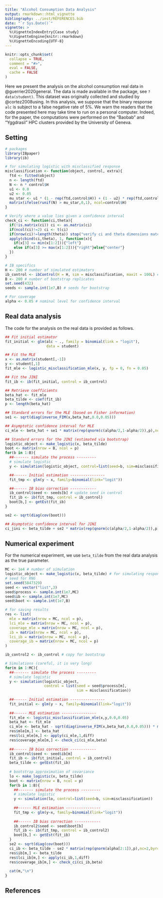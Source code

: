 ```yaml
---
title: "Alcohol Consumption Data Analysis"
output: rmarkdown::html_vignette
bibliography: ../inst/REFERENCES.bib
date: "`r Sys.Date()`"
vignette: >
  %\VignetteIndexEntry{Case study}
  %\VignetteEngine{knitr::rmarkdown}
  %\VignetteEncoding{UTF-8}
---
```


```r
knitr::opts_chunk$set(
  collapse = TRUE,
  comment = "#>",
  eval = FALSE,
  cache = FALSE
)
```

Here we present the analysis on the alcohol consumption real data in @guerrier2020general. The data is made available in the package, see `?data(student)`. This dataset was originally collected and studied by @cortez2008using. In this analysis, we suppose that the binary response `alc` is subject to a false negative rate of 5\%. We warn the readers that the code presented here may take time to run on a personal computer. Indeed, for the paper, the computations were performed on the "Baobab" and "Yggdrasil" HPC clusters provided by the University of Geneva. 
 

## Setting

```r
# packages
library(IBpaper)
library(ib)

# for simulating logistic with misclassified response
misclassification <- function(object, control, extra){
  ftd <- fitted(object)
  n <- length(ftd)
  N <- n * control$H
  u1 <- 0.0
  u2 <- 0.05
  mu_star <- u1 * (1 - rep(ftd,control$H)) + (1 - u2) * rep(ftd,control$H)
  matrix(ifelse(runif(N) > mu_star,0,1), ncol=control$H)
}

# Verify where a value lies given a confidence interval
check_ci <- function(ci,theta){
  if(!is.matrix(ci)) ci <- as.matrix(ci)
  if(ncol(ci)!=2) ci <- t(ci)
  if(nrow(ci)!=length(theta)) stop("verify ci and theta dimensions match")
  apply(cbind(ci,theta), 1, function(x){
    if(x[3] <= min(x[1:2])){"left"}
    else if(x[3] >= max(x[1:2])){"right"}else{"center"}
  })
}

# IB specifics
H <- 200 # number of simulated estimators
ib_control <- ibControl(H = H, sim = misclassification, maxit = 100L) # control for iterative bootstrap (IB)
B <- 200 # number of bootstrap replicates
set.seed(432)
seeds <- sample.int(1e7,B) # seeds for bootstrap

# For coverage
alpha <- 0.05 # nominal level for confidence interval
```

## Real data analysis

The code for the analysis on the real data is provided as follows.

```r
## Fit initial estimator
fit_initial <- glm(alc ~ ., family = binomial(link = "logit"), 
                   data = student)

## Fit the MLE
x <- as.matrix(student[,-1])
y <- student[,1]
fit_mle <- logistic_misclassification_mle(x, y, fp = 0, fn = 0.05)

## Fit the JINI
fit_ib <- ib(fit_initial, control = ib_control)

## Retrieve coefficients
beta_hat <- fit_mle
beta_tilde <- coef(fit_ib)
p <- length(beta_hat)

## Standard errors for the MLE (based on Fisher information)
se1 <- sqrt(diag(inverse_FIM(x,beta_hat,0.0,0.05)))

## Asymptotic confidence interval for MLE
ci_mle <- beta_hat + se1 * matrix(rep(qnorm(c(alpha/2,1-alpha/2)),p),nc=2,byr=T)

## Standard errors for the JINI (estimated via bootstrap)
logistic_object <- make_logistic(x, beta_tilde)
boot <- matrix(nrow = B, ncol = p)
for(b in 1:B){
  ##------- simulate the process ---------
  # simulate logistic
  y <- simulation(logistic_object, control=list(seed=b, sim=misclassification))

  ##------ Initial estimation ----------------
  fit_tmp <- glm(y ~ x, family=binomial(link="logit"))

  ##------ IB bias correction ------------
  ib_control$seed <- seeds[b] # update seed in control
  fit_ib <- ib(fit_tmp, control = ib_control)
  boot[b,] <- getEst(fit_ib)
}

se2 <- sqrt(diag(cov(boot)))

## Asymptotic confidence interval for JINI
ci_jini <- beta_tilde + se2 * matrix(rep(qnorm(c(alpha/2,1-alpha/2)),p),nc=2,byr=T)
```


## Numerical experiment

For the numerical experiment, we use `beta_tilde` from the real data analysis as the true parameter.

```r
MC <- 1e4 # number of simulation
logistic_object <- make_logistic(x, beta_tilde) # for simulating response
# seed for RNG
set.seed(5847329)
seed <- vector("list",3)
seed$process <- sample.int(1e7,MC)
seed$ib <- sample.int(1e7,MC)
seed$boot <- sample.int(1e7,B)

# for saving results
res <- list(
  mle = matrix(nrow = MC, ncol = p),
  lci_mle = matrix(nrow = MC, ncol = p),
  coverage_mle = matrix(nrow = MC, ncol = p),
  ib = matrix(nrow = MC, ncol = p),
  lci_ib = matrix(nrow = MC, ncol = p),
  coverage_ib = matrix(nrow = MC, ncol = p)
)

ib_control2 <- ib_control # copy for bootstrap

# Simulations (careful, it is very long)
for(m in 1:MC){
  ##------- simulate the process ---------
  # simulate logistic
  y <- simulation(logistic_object, 
                  control = list(seed = seed$process[m], 
                                 sim = misclassification))
  
  ##------ Initial estimation ----------------
  fit_initial <- glm(y ~ x, family=binomial(link="logit"))
  
  ##------ MLE estimation ----------------
  fit_mle <- logistic_misclassification_mle(x,y,0.0,0.05)
  beta_hat <- fit_mle
  ci_mle <- beta_hat - sqrt(diag(inverse_FIM(x,beta_hat,0.0,0.05))) * matrix(rep(qnorm(alpha[2:1]),p),nc=2,byr=T) 
  res$mle[m,] <- beta_hat
  res$lci_mle[m,] <- apply(ci_mle,1,diff)
  res$coverage_mle[m,] <- check_ci(ci_mle,beta)
  
  ##------ IB bias correction ------------
  ib_control$seed <- seed$ib[m]
  fit_ib <- ib(fit_initial, control = ib_control)
  beta_tilde <- getEst(fit_ib)
  
  # bootstrap approximation of covariance
  lo <- make_logistic(x, beta_tilde)
  boot <- matrix(nrow = B, ncol = p)
  for(b in 1:B){
    ##------- simulate the process ---------
    # simulate logistic
    y <- simulation(lo, control=list(seed=b, sim=misclassification))
    
    ##------ MLE estimation ----------------
    fit_tmp <- glm(y~x, family=binomial(link="logit"))
    
    ##------ IB bias correction ------------
    ib_control2$seed <- seed$boot[b]
    fit_ib <- ib(fit_tmp, control = ib_control2)
    boot[b,] <- getEst(fit_ib)
  }
  se2 <- sqrt(diag(cov(boot)))
  ci_ib <- beta_tilde - se2 * matrix(rep(qnorm(alpha[2:1]),p),nc=2,byr=T) 
  res$ib[m,] <- beta_tilde
  res$lci_ib[m,] <- apply(ci_ib,1,diff)
  res$coverage_ib[m,] <- check_ci(ci_ib,beta)
  
  cat(m,"\n")
}
```



## References
